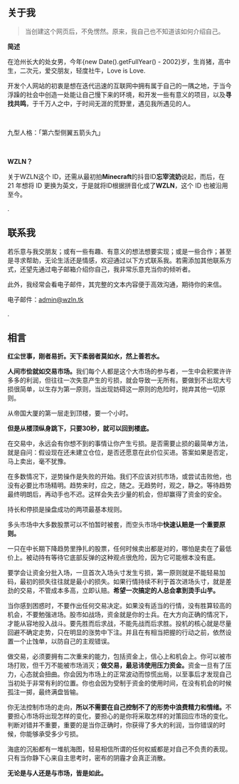 ## 关于我

> 当创建这个网页后，不免愣然。原来，我自己也不知道该如何介绍自己。

<strong>简述</strong>

在沧州长大的处女男，今年{new Date().getFullYear() - 2002}岁，生肖猪，高中生，二次元，爱交朋友，轻度社牛，Love is Love.

开发个人网站的初衷是想在迭代迅速的互联网中拥有属于自己的一隅之地，于当今浮躁的社会中创造一处能让自己慢下来的环境，和开发一些有意义的项目，以及<strong>寻找共鸣</strong>，于千万人之中，于时间无涯的荒野里，遇见我所遇见的人。

 

九型人格：「第六型侧翼五箭头九」

 

<strong>WZLN？</strong>

关于WZLN这个 ID，还需从最初拍<strong>Minecraft</strong>的抖音ID<strong>忘宰流奶</strong>说起，而后，在 21 年想将 ID 更换为英文，于是就将ID根据拼音化成了<strong>WZLN</strong>，这个 ID 也被沿用至今。

.

## 联系我

若乐意与我交朋友；或有一些有趣、有意义的想法想要实现；或是一些合作；甚至是寻求帮助，无论生活还是情感，欢迎通过以下方式联系我。若需添加其他联系方式，还望先通过电子邮箱介绍你自己，我非常乐意充当你的倾听者。

此外，我经常会看电子邮件，其完整的文本内容便于高效沟通，期待你的来信。



电子邮件：admin@wzln.tk

.</a>

## 相言
<strong>红尘世事，刚者易折。天下柔弱者莫如水，然上善若水。</strong>

<strong>人间市侩就如交易市场。</strong>我们每个人都是这个大市场的参与者，一生中会积累许许多多的利润，但往往一次失意产生的亏损，就会导致一无所有。要做到不出现大亏损很简单，以生存为第一原则，当出现妨碍这一原则的危险时，抛弃其他一切原则。

从帝国大厦的第一层走到顶楼，要一个小时。

<strong>但是从楼顶纵身跳下，只要30秒，就可以回到楼底。</strong>

在交易中，永远会有你想不到的事情让你产生亏损。是否需要止损的最简单方法，就是自问：假设现在还未建立仓位，是否还愿意在此价位买进。答案如果是否定，马上卖出，毫不犹豫。

在多数情况下，逆势操作是失败的开始。我们不应该对抗市场，或尝试击败他，也没有必要比市场精明。趋势来时，应之，随之。无趋势时，观之，静之。等待趋势最终明朗后，再动手也不迟。这样会失去少量的机会，但却赢得了资金的安全。

持长和停损是操盘成功的两项最基本规则。

多头市场中大多数股票可以不怕暂时被套，而空头市场中<strong>快速认赔是一个重要原则。</strong>

一只在中长期下降趋势里挣扎的股票，任何时候卖出都是对的，哪怕是卖在了最低价上。被动持有等待它底部反弹的这种观点很危险，因为它可能根本没有底。

要学会让资金分批入场，一旦首次入场头寸发生亏损，第一原则就是不能轻易加码，最初的损失往往就是最小的损失。如果行情持续不利于首次进场头寸，就是差劲的交易，不管成本多高，立即认赔。<strong>希望一次搞定的人总会拿到烫手山芋。</strong>

当你感到困惑时，不要作出任何交易决定。如果没有适当的行情，没有胜算较高的机会，不要勉强进场。股市如战场，资金就是你的士兵。在大方向正确的情况下，才能从容地投入战斗。要先胜而后求战，不能先战而后求胜。投机的核心就是尽量回避不确定走势，只在明显的涨势中下注。并且在有相当把握的行动之前，依然设置一个止蚀单，以防自己的主观错误。

做交易，必须要拥有二次重来的能力，包括资金上，信心上和机会上。你可以被市场打败，但千万不能被市场消灭；<strong>做交易，最忌讳使用压力资金。</strong>资金一旦有了压力，心态就会扭曲。你会因为市场上的正常波动而惊慌出局，以至事后才发现自己当初处于非常有利的位置。你也会因为受制于资金的使用时间，在没有机会的时候孤注一掷，最终满盘皆输。

你无法控制市场的走向，<strong>所以不需要在自己控制不了的形势中浪费精力和情绪。</strong>不要担心市场将出现怎样的变化，要担心的是你将采取怎样的对策回应市场的变化。判断对错并不重要，重要的是当你正确时，你获得了多大的利润，当你错误的时候，你能够承受多少亏损。

海底的沉船都有一堆航海图，轻易相信所谓的任何权威都是对自己不负责的表现。只有当你静下心来自主思考时，密布的阴霾才会真正消散。

<strong>无论是与人还是与市场，皆是如此。</strong>

